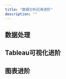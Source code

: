```yaml
---
title: "数据分析应用进阶"
description: ""
---
```



## 数据处理

<LinkCard
    title="虚构数据集集合"
    description="笔记中所有涉及生成示例数据集的集合。"
    href="/analysis/dataprocessing/fictional-dataset"
/>

<LinkCard
    title="以员工晋升记录为例虚构数据集"
    description="介绍如何通过构造一个员工晋升数据集来演示数据集虚构的技巧。"
    href="/analysis/dataprocessing/fictional-promotion-dataset"
/>

## Tableau可视化进阶

<CardGrid>
    <LinkCard title="页面布局" description="" href="/analysis/tableau/tableau-layout"/>
    <LinkCard title="动态区域可见性" description="" href="/analysis/tableau/tableau-dynamic-area"/>
    <LinkCard title="仪表板图表联动" description="" href="/analysis/tableau/tableau-link"/>
    <LinkCard title="动态下钻分析" description="" href="/analysis/tableau/tableau-drill-down"/>
    <LinkCard title="交互式分析" description="" href="/analysis/tableau/tableau-interactive"/>
</CardGrid>

## 图表进阶

<LinkCard title="通过绘制组织网络图观测协作模式 - NetworkX" description="" href="/analysis/charts/network-diagram"/>
<LinkCard title="通过绘制桑基图描述员工绩效流动 - plotly" description="" href="/analysis/charts/plotly-sankey-chart"/>
<LinkCard title="带有指向的散点图描述数据变化 - Tableau" description="" href="/analysis/charts/tableau-scatter"/>
<LinkCard title="绘制箱线图和小提琴图描述数据分布 - plotly" description="" href="/analysis/charts/plotly-box-violin"/>
<LinkCard title="南丁格尔玫瑰图增强数据趣味性 - eCharts" description="" href="/analysis/charts/nightingale-chart"/>